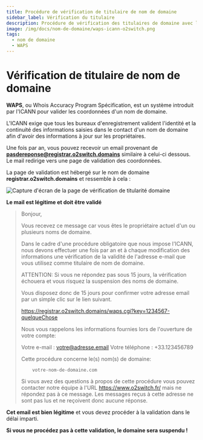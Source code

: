 ```yaml
---
title: Procédure de vérification de titulaire de nom de domaine
sidebar_label: Vérification du titulaire
description: Procédure de vérification des titulaires de domaine avec le WAPS de l'ICANN, assurez-vous que vos coordonnées sont à jour
image: /img/docs/nom-de-domaine/waps-icann-o2switch.png
tags:
  - nom de domaine
  - WAPS
---
```

# Vérification de titulaire de nom de domaine

**WAPS**, ou Whois Accuracy Program Spécification, est un système introduit par l'ICANN pour valider les coordonnées
d'un nom de domaine. 

L'ICANN exige que tous les bureaux d'enregistrement valident l'identité et la continuité des informations saisies dans
le contact d'un nom de domaine afin d'avoir des informations à jour sur les propriétaires.

Une fois par an, vous pouvez recevoir un email provenant de **pasdereponse@registrar.o2switch.domains** similaire à
celui-ci dessous. Le mail redirige vers une page de validation des coordonnées.

La page de validation est hébergé sur le nom de domaine **registrar.o2switch.domains** et ressemble à cela : 

<Image
    src="/img/docs/nom-de-domaine/waps-icann-o2switch.png"
    title="Capture d'écran de la page de vérification des coordonnées du propriétaire du domaine"
    caption="La page de vérification du titulaire du nom de domaine : cette page est légitime !"
    alt="Capture d'écran de la page de vérification de titularité domaine"
/>

**Le mail est légitime et doit être validé**

> Bonjour,
> 
> Vous recevez ce message car vous êtes le propriétaire actuel d'un
> ou plusieurs noms de domaine.
> 
> Dans le cadre d'une procédure obligatoire que nous impose l'ICANN,
> nous devons effectuer une fois par an et à chaque modification des
> informations une vérification de la validité de l'adresse e-mail
> que vous utilisez comme titulaire de nom de domaine.
> 
> ATTENTION: Si vous ne répondez pas sous 15 jours, la vérification
> échouera et vous risquez la suspension des noms de domaine.
> 
> Vous disposez donc de 15 jours pour confirmer votre adresse email
> par un simple clic sur le lien suivant.
> 
> https://registrar.o2switch.domains/waps.cgi?key=1234567-quelqueChose
> 
> Nous vous rappelons les informations fournies lors de l'ouverture
> de votre compte:
> 
> Votre e-mail        : votre@adresse.email
> Votre téléphone     : +33.123456789
> 
> Cette procédure concerne le(s) nom(s) de domaine:
> 
>         votre-nom-de-domaine.com
> 
> 
> 
> Si vous avez des questions à propos de cette procédure vous
> pouvez contacter notre équipe à l'URL
> https://www.o2switch.fr/
> mais ne répondez pas à ce message. Les messages reçus à cette
> adresse ne sont pas lus et ne reçoivent donc aucune réponse.

**Cet email est bien légitime** et vous devez procéder à la validation dans le délai imparti. 

**Si vous ne procédez pas à cette validation, le domaine sera suspendu !**

